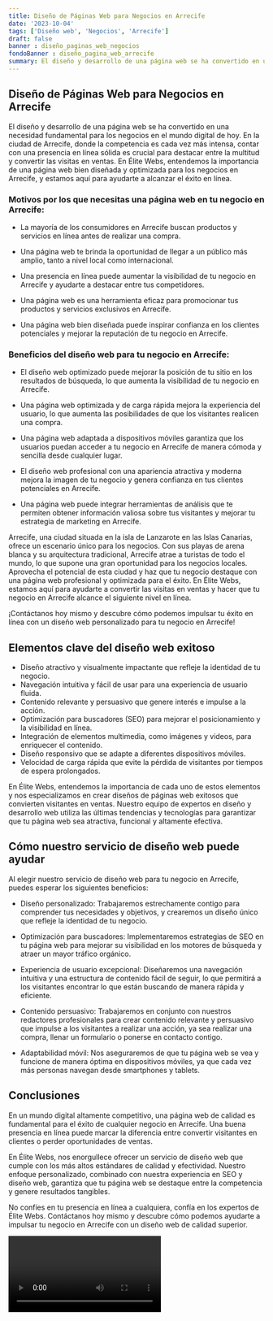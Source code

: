 ```yaml
---
title: Diseño de Páginas Web para Negocios en Arrecife
date: '2023-10-04'
tags: ['Diseño web', 'Negocios', 'Arrecife']
draft: false
banner : diseño_paginas_web_negocios
fondoBanner : diseño_pagina_web_arrecife
summary: El diseño y desarrollo de una página web se ha convertido en una necesidad fundamental para los negocios en el mundo digital de hoy. En la ciudad de Arrecife, donde la competencia es cada vez más intensa, contar con una presencia en línea sólida es crucial para destacar entre la multitud y convertir las visitas en ventas. En Élite Webs, entendemos la importancia de una página web bien diseñada y optimizada para los negocios en Arrecife, y estamos aquí para ayudarte a alcanzar el éxito en línea.
---
```


## Diseño de Páginas Web para Negocios en Arrecife

El diseño y desarrollo de una página web se ha convertido en una necesidad fundamental para los negocios en el mundo digital de hoy. En la ciudad de Arrecife, donde la competencia es cada vez más intensa, contar con una presencia en línea sólida es crucial para destacar entre la multitud y convertir las visitas en ventas. En Élite Webs, entendemos la importancia de una página web bien diseñada y optimizada para los negocios en Arrecife, y estamos aquí para ayudarte a alcanzar el éxito en línea.

### Motivos por los que necesitas una página web en tu negocio en Arrecife:

- La mayoría de los consumidores en Arrecife buscan productos y servicios en línea antes de realizar una compra.

- Una página web te brinda la oportunidad de llegar a un público más amplio, tanto a nivel local como internacional.

- Una presencia en línea puede aumentar la visibilidad de tu negocio en Arrecife y ayudarte a destacar entre tus competidores.

- Una página web es una herramienta eficaz para promocionar tus productos y servicios exclusivos en Arrecife.

- Una página web bien diseñada puede inspirar confianza en los clientes potenciales y mejorar la reputación de tu negocio en Arrecife.

### Beneficios del diseño web para tu negocio en Arrecife:

- El diseño web optimizado puede mejorar la posición de tu sitio en los resultados de búsqueda, lo que aumenta la visibilidad de tu negocio en Arrecife.

- Una página web optimizada y de carga rápida mejora la experiencia del usuario, lo que aumenta las posibilidades de que los visitantes realicen una compra.

- Una página web adaptada a dispositivos móviles garantiza que los usuarios puedan acceder a tu negocio en Arrecife de manera cómoda y sencilla desde cualquier lugar.

- El diseño web profesional con una apariencia atractiva y moderna mejora la imagen de tu negocio y genera confianza en tus clientes potenciales en Arrecife.

- Una página web puede integrar herramientas de análisis que te permiten obtener información valiosa sobre tus visitantes y mejorar tu estrategia de marketing en Arrecife.

Arrecife, una ciudad situada en la isla de Lanzarote en las Islas Canarias, ofrece un escenario único para los negocios. Con sus playas de arena blanca y su arquitectura tradicional, Arrecife atrae a turistas de todo el mundo, lo que supone una gran oportunidad para los negocios locales. Aprovecha el potencial de esta ciudad y haz que tu negocio destaque con una página web profesional y optimizada para el éxito. En Élite Webs, estamos aquí para ayudarte a convertir las visitas en ventas y hacer que tu negocio en Arrecife alcance el siguiente nivel en línea.

¡Contáctanos hoy mismo y descubre cómo podemos impulsar tu éxito en línea con un diseño web personalizado para tu negocio en Arrecife!

<GifSeo />

<Cta />

## Elementos clave del diseño web exitoso

- Diseño atractivo y visualmente impactante que refleje la identidad de tu negocio.
- Navegación intuitiva y fácil de usar para una experiencia de usuario fluida.
- Contenido relevante y persuasivo que genere interés e impulse a la acción.
- Optimización para buscadores (SEO) para mejorar el posicionamiento y la visibilidad en línea.
- Integración de elementos multimedia, como imágenes y videos, para enriquecer el contenido.
- Diseño responsivo que se adapte a diferentes dispositivos móviles.
- Velocidad de carga rápida que evite la pérdida de visitantes por tiempos de espera prolongados.

En Élite Webs, entendemos la importancia de cada uno de estos elementos y nos especializamos en crear diseños de páginas web exitosos que convierten visitantes en ventas. Nuestro equipo de expertos en diseño y desarrollo web utiliza las últimas tendencias y tecnologías para garantizar que tu página web sea atractiva, funcional y altamente efectiva.

## Cómo nuestro servicio de diseño web puede ayudar

Al elegir nuestro servicio de diseño web para tu negocio en Arrecife, puedes esperar los siguientes beneficios:

- Diseño personalizado: Trabajaremos estrechamente contigo para comprender tus necesidades y objetivos, y crearemos un diseño único que refleje la identidad de tu negocio.

- Optimización para buscadores: Implementaremos estrategias de SEO en tu página web para mejorar su visibilidad en los motores de búsqueda y atraer un mayor tráfico orgánico.

- Experiencia de usuario excepcional: Diseñaremos una navegación intuitiva y una estructura de contenido fácil de seguir, lo que permitirá a los visitantes encontrar lo que están buscando de manera rápida y eficiente.

- Contenido persuasivo: Trabajaremos en conjunto con nuestros redactores profesionales para crear contenido relevante y persuasivo que impulse a los visitantes a realizar una acción, ya sea realizar una compra, llenar un formulario o ponerse en contacto contigo.

- Adaptabilidad móvil: Nos aseguraremos de que tu página web se vea y funcione de manera óptima en dispositivos móviles, ya que cada vez más personas navegan desde smartphones y tablets.

## Conclusiones

En un mundo digital altamente competitivo, una página web de calidad es fundamental para el éxito de cualquier negocio en Arrecife. Una buena presencia en línea puede marcar la diferencia entre convertir visitantes en clientes o perder oportunidades de ventas.

En Élite Webs, nos enorgullece ofrecer un servicio de diseño web que cumple con los más altos estándares de calidad y efectividad. Nuestro enfoque personalizado, combinado con nuestra experiencia en SEO y diseño web, garantiza que tu página web se destaque entre la competencia y genere resultados tangibles.

No confíes en tu presencia en línea a cualquiera, confía en los expertos de Élite Webs. Contáctanos hoy mismo y descubre cómo podemos ayudarte a impulsar tu negocio en Arrecife con un diseño web de calidad superior.

<Video />

<CtaBot job='Negocios' city='Arrecife'/>

<Gmaps query='Arrecife+españa+maps' />